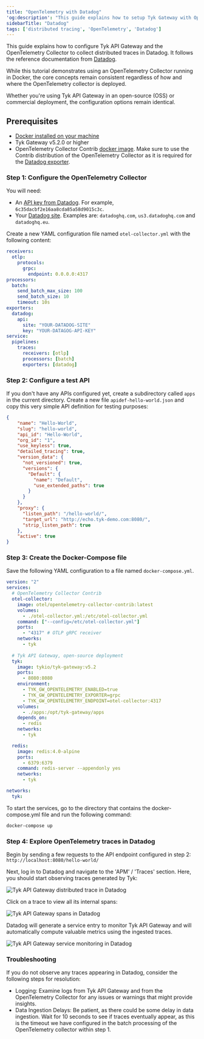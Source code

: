 ```yaml
---
title: "OpenTelemetry with Datadog"
'og:description': "This guide explains how to setup Tyk Gateway with OpenTelemetry and Datadog to enhance API Observability"
sidebarTitle: "Datadog"
tags: ['distributed tracing', 'OpenTelemetry', 'Datadog']
---
```


This guide explains how to configure Tyk API Gateway and the OpenTelemetry Collector to collect distributed traces in Datadog. It follows the reference documentation from [Datadog](https://docs.datadoghq.com/opentelemetry/otel_collector_datadog_exporter/?tab=onahost).

While this tutorial demonstrates using an OpenTelemetry Collector running in Docker, the core concepts remain consistent regardless of how and where the OpenTelemetry collector is deployed.

Whether you're using Tyk API Gateway in an open-source (OSS) or commercial deployment, the configuration options remain identical.

## Prerequisites

- [Docker installed on your machine](https://docs.docker.com/get-docker/)
- Tyk Gateway v5.2.0 or higher
- OpenTelemetry Collector Contrib [docker image](https://hub.docker.com/r/otel/opentelemetry-collector-contrib). Make sure to use the Contrib distribution of the OpenTelemetry Collector as it is required for the [Datadog exporter](https://github.com/open-telemetry/opentelemetry-collector-contrib/tree/main/exporter/datadogexporter). 


### Step 1: Configure the OpenTelemetry Collector

You will need:
- An [API key from Datadog](https://docs.datadoghq.com/account_management/api-app-keys/#add-an-api-key-or-client-token). For example, `6c35dacbf2e16aa8cda85a58d9015c3c`. 
- Your [Datadog site](https://docs.datadoghq.com/getting_started/site/#access-the-datadog-site). Examples are: `datadoghq.com`, `us3.datadoghq.com` and `datadoghq.eu`. 

Create a new YAML configuration file named `otel-collector.yml` with the following content:

```yaml
receivers:
  otlp:
    protocols:
      grpc:
        endpoint: 0.0.0.0:4317
processors:
  batch:
    send_batch_max_size: 100
    send_batch_size: 10
    timeout: 10s
exporters:
  datadog:
    api:
      site: "YOUR-DATADOG-SITE"
      key: "YOUR-DATAGOG-API-KEY"
service:
  pipelines:
    traces:
      receivers: [otlp]
      processors: [batch]
      exporters: [datadog]

```

### Step 2: Configure a test API

If you don't have any APIs configured yet, create a subdirectory called `apps` in the current directory. Create a new file `apidef-hello-world.json` and copy this very simple API definition for testing purposes:

```json
{ 
    "name": "Hello-World",
    "slug": "hello-world",
    "api_id": "Hello-World",
    "org_id": "1",
    "use_keyless": true,
    "detailed_tracing": true,
    "version_data": {
      "not_versioned": true,
      "versions": {
        "Default": {
          "name": "Default",
          "use_extended_paths": true
        }
      }
    },
    "proxy": {
      "listen_path": "/hello-world/",
      "target_url": "http://echo.tyk-demo.com:8080/",
      "strip_listen_path": true
    },
    "active": true
}
```

### Step 3: Create the Docker-Compose file

Save the following YAML configuration to a file named `docker-compose.yml`.

```yaml
version: "2"
services:
  # OpenTelemetry Collector Contrib
  otel-collector:
    image: otel/opentelemetry-collector-contrib:latest
    volumes:
      - ./otel-collector.yml:/etc/otel-collector.yml
    command: ["--config=/etc/otel-collector.yml"]
    ports:
      - "4317" # OTLP gRPC receiver
    networks:
      - tyk
  
  # Tyk API Gateway, open-source deployment
  tyk:
    image: tykio/tyk-gateway:v5.2
    ports:
      - 8080:8080
    environment:
      - TYK_GW_OPENTELEMETRY_ENABLED=true
      - TYK_GW_OPENTELEMETRY_EXPORTER=grpc
      - TYK_GW_OPENTELEMETRY_ENDPOINT=otel-collector:4317
    volumes:
      - ./apps:/opt/tyk-gateway/apps
    depends_on:
      - redis
    networks:
      - tyk

  redis:
    image: redis:4.0-alpine
    ports:
      - 6379:6379
    command: redis-server --appendonly yes
    networks:
      - tyk

networks:
  tyk:
```


To start the services, go to the directory that contains the docker-compose.yml file and run the following command:

```bash
docker-compose up
```


### Step 4: Explore OpenTelemetry traces in Datadog

Begin by sending a few requests to the API endpoint configured in step 2: 
``
http://localhost:8080/hello-world/
``

Next, log in to Datadog and navigate to the 'APM' / 'Traces' section. Here, you should start observing traces generated by Tyk:

<img src="/img/distributed-tracing/opentelemetry/api-gateway-trace-tyk-datadog.png" alt="Tyk API Gateway distributed trace in Datadog" />

Click on a trace to view all its internal spans:

<img src="/img/distributed-tracing/opentelemetry/api-gateway-trace-tyk-datadog-spans.png" alt="Tyk API Gateway spans in Datadog" />

Datadog will generate a service entry to monitor Tyk API Gateway and will automatically compute valuable metrics using the ingested traces.

<img src="/img/distributed-tracing/opentelemetry/api-gateway-tyk-service-monitoring-datadog.png" alt="Tyk API Gateway service monitoring in Datadog" />


### Troubleshooting

If you do not observe any traces appearing in Datadog, consider the following steps for resolution:

- Logging: Examine logs from Tyk API Gateway and from the OpenTelemetry Collector for any issues or warnings that might provide insights.
- Data Ingestion Delays: Be patient, as there could be some delay in data ingestion. Wait for 10 seconds to see if traces eventually appear, as this is the timeout we have configured in the batch processing of the OpenTelemetry collector within step 1.
